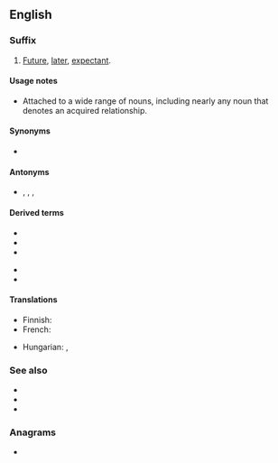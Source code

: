 {{also|tobe|Tobe|tobě|to-be}}
==English==

===Suffix===
{{en-suffix|head=-[[to]]-[[be]]}}

# [[future|Future]], [[later]], [[expectant]].

====Usage notes====
* Attached to a wide range of nouns, including nearly any noun that denotes an acquired relationship.

====Synonyms====
* {{sense|future, later, expectant}} {{l|en|future}}

====Antonyms====
* {{sense|future, later, expectant}} {{l|en|then-}}, {{l|en|then}}, {{l|en|ex-}}, {{l|en|former}}

====Derived terms====
{{der-top}}
* {{l|en|bride-to-be}}
* {{l|en|corpse-to-be}}
* {{l|en|father-to-be}}
{{der-mid}}
* {{l|en|husband-to-be}}
* {{l|en|mother-to-be}}
{{der-bottom}}

====Translations====
{{trans-top|future, later, expectant}}
* Finnish: {{t+|fi|tuleva}}
* French: {{t|fr|en devenir}}
{{trans-mid}}
* Hungarian: {{t+|hu|leendő}}, {{t+|hu|jelölt|alt=-jelölt}}
{{trans-bottom}}

===See also===
* {{l|en|cum}}
* {{l|en|-elect}}
* {{l|en|has-been}}

===Anagrams===
* {{anagrams|en|a=beot|Tebo|beot|boet|bote}}